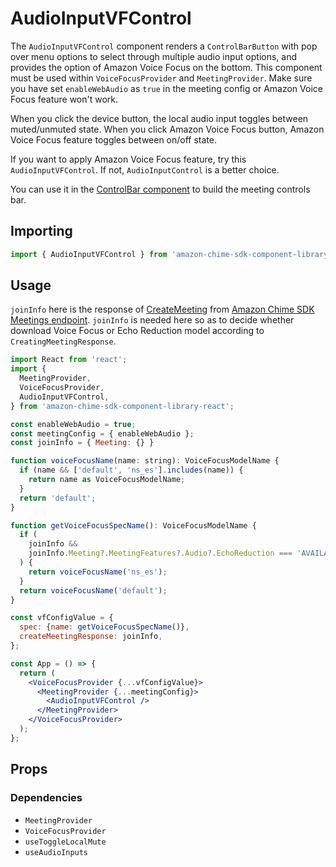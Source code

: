 
<Meta title="SDK Components/MeetingControls/AudioInputVFControl" />

# AudioInputVFControl

The `AudioInputVFControl` component renders a `ControlBarButton` with pop over menu options to select through multiple audio input options,
and provides the option of Amazon Voice Focus on the bottom. This component must be used within `VoiceFocusProvider` and `MeetingProvider`.
Make sure you have set `enableWebAudio` as `true` in the meeting config or Amazon Voice Focus feature won't work.

When you click the device button, the local audio input toggles between muted/unmuted state. When you click Amazon Voice Focus button,
Amazon Voice Focus feature toggles between on/off state.

If you want to apply Amazon Voice Focus feature, try this `AudioInputVFControl`. If not, `AudioInputControl` is a better choice.

You can use it in the [ControlBar component](/docs/ui-components-controlbar--page) to build the meeting controls bar.

## Importing

```javascript
import { AudioInputVFControl } from 'amazon-chime-sdk-component-library-react';
```

## Usage
`joinInfo` here is the response of [CreateMeeting](https://docs.aws.amazon.com/chime-sdk/latest/APIReference/API_CreateMeeting.html) 
from  [Amazon Chime SDK Meetings endpoint](https://docs.aws.amazon.com/chime-sdk/latest/dg/meeting-namespace-migration.html).
`joinInfo` is needed here so as to decide whether download Voice Focus or Echo Reduction model according to `CreatingMeetingResponse`.

```jsx
import React from 'react';
import {
  MeetingProvider,
  VoiceFocusProvider,
  AudioInputVFControl,
} from 'amazon-chime-sdk-component-library-react';

const enableWebAudio = true;
const meetingConfig = { enableWebAudio };
const joinInfo = { Meeting: {} }

function voiceFocusName(name: string): VoiceFocusModelName {
  if (name && ['default', 'ns_es'].includes(name)) {
    return name as VoiceFocusModelName;
  }
  return 'default';
}

function getVoiceFocusSpecName(): VoiceFocusModelName {
  if (
    joinInfo && 
    joinInfo.Meeting?.MeetingFeatures?.Audio?.EchoReduction === 'AVAILABLE'
  ) {
    return voiceFocusName('ns_es');
  }
  return voiceFocusName('default');
}

const vfConfigValue = {
  spec: {name: getVoiceFocusSpecName()},
  createMeetingResponse: joinInfo,
};

const App = () => {
  return (
    <VoiceFocusProvider {...vfConfigValue}>
      <MeetingProvider {...meetingConfig}>
        <AudioInputVFControl />
      </MeetingProvider>
    </VoiceFocusProvider>
  );
};
```

## Props

<ArgTypes of={AudioInputVFControl} />

### Dependencies

- `MeetingProvider`
- `VoiceFocusProvider`
- `useToggleLocalMute`
- `useAudioInputs`
